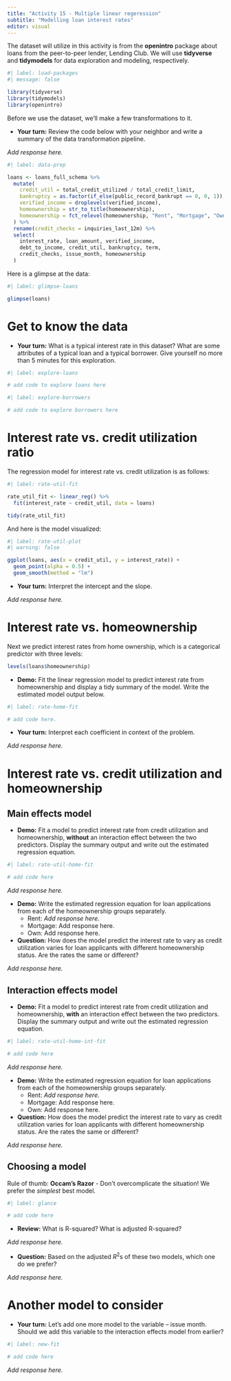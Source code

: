 ```yaml
---
title: "Activity 15 - Multiple linear regeression"
subtitle: "Modelling loan interest rates"
editor: visual
---
```


The dataset will utilize in this activity is from the **openintro** package about loans from the peer-to-peer lender, Lending Club.
We will use **tidyverse** and **tidymodels** for data exploration and modeling, respectively.

```r
#| label: load-packages
#| message: false

library(tidyverse)
library(tidymodels)
library(openintro)
```

Before we use the dataset, we'll make a few transformations to it.

-   **Your turn:** Review the code below with your neighbor and write a summary of the data transformation pipeline.

*Add response here.*

```r
#| label: data-prep

loans <- loans_full_schema %>%
  mutate(
    credit_util = total_credit_utilized / total_credit_limit,
    bankruptcy = as.factor(if_else(public_record_bankrupt == 0, 0, 1)),
    verified_income = droplevels(verified_income),
    homeownership = str_to_title(homeownership),
    homeownership = fct_relevel(homeownership, "Rent", "Mortgage", "Own")
  ) %>%
  rename(credit_checks = inquiries_last_12m) %>%
  select(
    interest_rate, loan_amount, verified_income, 
    debt_to_income, credit_util, bankruptcy, term, 
    credit_checks, issue_month, homeownership
  )
```

Here is a glimpse at the data:

```r
#| label: glimpse-loans

glimpse(loans)
```

# Get to know the data

-   **Your turn:** What is a typical interest rate in this dataset? What are some attributes of a typical loan and a typical borrower. Give yourself no more than 5 minutes for this exploration.

```r
#| label: explore-loans

# add code to explore loans here
```

```r
#| label: explore-borrowers

# add code to explore borrowers here
```

# Interest rate vs. credit utilization ratio

The regression model for interest rate vs. credit utilization is as follows:

```r
#| label: rate-util-fit

rate_util_fit <- linear_reg() %>%
  fit(interest_rate ~ credit_util, data = loans)

tidy(rate_util_fit)
```

And here is the model visualized:

```r
#| label: rate-util-plot
#| warning: false

ggplot(loans, aes(x = credit_util, y = interest_rate)) +
  geom_point(alpha = 0.5) +
  geom_smooth(method = "lm")
```

-   **Your turn:** Interpret the intercept and the slope.

*Add response here.*

# Interest rate vs. homeownership

Next we predict interest rates from home ownership, which is a categorical predictor with three levels:

```r
levels(loans$homeownership)
```

-   **Demo:** Fit the linear regression model to predict interest rate from homeownership and display a tidy summary of the model. Write the estimated model output below.

```r
#| label: rate-home-fit

# add code here.
```

-   **Your turn:** Interpret each coefficient in context of the problem.

*Add response here.*

# Interest rate vs. credit utilization and homeownership

## Main effects model

-   **Demo:** Fit a model to predict interest rate from credit utilization and homeownership, **without** an interaction effect between the two predictors. Display the summary output and write out the estimated regression equation.

```r
#| label: rate-util-home-fit

# add code here
```

*Add response here.*

-   **Demo:** Write the estimated regression equation for loan applications from each of the homeownership groups separately.
    -   Rent: *Add response here.*
    -   Mortgage: Add response here.
    -   Own: Add response here.
-   **Question:** How does the model predict the interest rate to vary as credit utilization varies for loan applicants with different homeownership status. Are the rates the same or different?

*Add response here.*

## Interaction effects model

-   **Demo:** Fit a model to predict interest rate from credit utilization and homeownership, **with** an interaction effect between the two predictors. Display the summary output and write out the estimated regression equation.

```r
#| label: rate-util-home-int-fit

# add code here
```

*Add response here.*

-   **Demo:** Write the estimated regression equation for loan applications from each of the homeownership groups separately.
    -   Rent: *Add response here.*
    -   Mortgage: Add response here.
    -   Own: Add response here.
-   **Question:** How does the model predict the interest rate to vary as credit utilization varies for loan applicants with different homeownership status. Are the rates the same or different?

*Add response here.*

## Choosing a model

Rule of thumb: **Occam's Razor** - Don't overcomplicate the situation!
We prefer the *simplest* best model.

```r
#| label: glance

# add code here
```

-   **Review:** What is R-squared? What is adjusted R-squared?

*Add response here.*

-   **Question:** Based on the adjusted $R^2$s of these two models, which one do we prefer?

*Add response here.*

# Another model to consider

-   **Your turn:** Let's add one more model to the variable -- issue month. Should we add this variable to the interaction effects model from earlier?

```r
#| label: new-fit

# add code here
```

*Add response here.*
